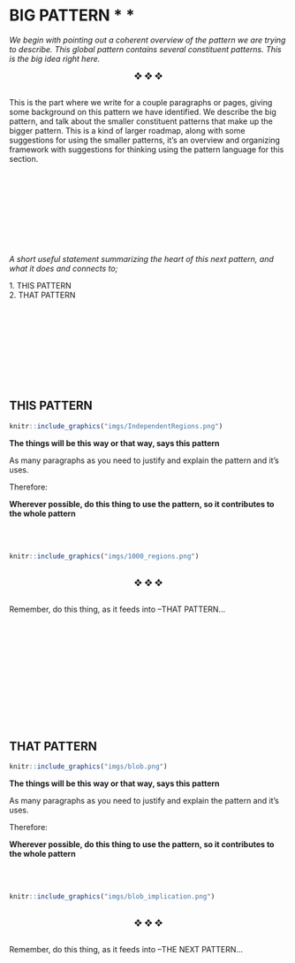 <!--Chapter name describing over big pattern-->
# BIG PATTERN \* \* {-}

<!--Opening abstract of general pattern-->
*We begin with pointing out a coherent overview of the pattern we are trying to describe. This global pattern contains several constituent patterns. This is the big idea right here.*


<center>
&#10070; &#10070; &#10070;
<br><br></center>

<!--Extended description of this family of patterns-->
This is the part where we write for a couple paragraphs or pages, giving some background on this pattern we have identified. We describe the big pattern, and talk about the smaller constituent patterns that make up the bigger pattern. This is a kind of larger roadmap, along with some suggestions for using the smaller patterns, it's an overview and organizing framework with suggestions for thinking using the pattern language for this section.

<!-- line breaks for white space -->
<br><br><br><br><br><br><br><br>

<!---------END BIG PATTERN OVERVIEW-------------->




<!----BEGIN SUB PATTERN SECTION-->

<!---------BEGIN SUB PATTERN-------------->


<!-- Useful statement about the sub pattern -->
*A short useful statement summarizing the heart of this next pattern, and what it does and connects to;*

<!-- List of next patterns in sub-pattern section -->
<div class="suggest"><p>
1\. THIS PATTERN  <br>
2\. THAT PATTERN  <br>
</p></div>

<!-- line breaks for white space -->
<br><br><br><br><br><br><br><br>

<!-- Individual Pattern heading -->
## THIS PATTERN {-}

<!-- nice picture for pattern -->
```r
knitr::include_graphics("imgs/IndependentRegions.png")
```

<!-- Short statement of pattern -->
**The things will be this way or that way, says this pattern**

<!-- Justification of pattern -->

As many paragraphs as you need to justify and explain the pattern and it's uses.

<!-- Implication for use of pattern -->
Therefore:

**Wherever possible, do this thing to use the pattern, so it contributes to the whole pattern**

<br><br>

<!-- Implication for use of picture -->
```r
knitr::include_graphics("imgs/1000_regions.png")
```

<!-- Three diamonds and spacing -->
<br><center>
&#10070; &#10070; &#10070;
<br><br></center>

<!-- reiterate usage statement with connection to next pattern -->
Remember, do this thing, as it feeds into --THAT PATTERN...

<br><br>

<!---------END SUB PATTERN-------------->





<!---------BEGIN SUB PATTERN-------------->

<!-- line breaks for white space -->
<br><br><br><br><br><br><br><br>


<!-- Individual Pattern heading -->
## THAT PATTERN  {-}

<!-- nice picture for pattern -->
```r
knitr::include_graphics("imgs/blob.png")
```

<!-- Short statement of pattern -->
**The things will be this way or that way, says this pattern**

<!-- Justification of pattern -->

As many paragraphs as you need to justify and explain the pattern and it's uses.

<!-- Implication for use of pattern -->
Therefore:

**Wherever possible, do this thing to use the pattern, so it contributes to the whole pattern**

<br><br>

<!-- Implication for use of picture -->
```r
knitr::include_graphics("imgs/blob_implication.png")
```

<!-- Three diamonds and spacing -->
<br><center>
&#10070; &#10070; &#10070;
<br><br></center>

<!-- reiterate usage statement with connection to next pattern -->
Remember, do this thing, as it feeds into --THE NEXT PATTERN...

<br><br>

<!---------END SUB PATTERN-------------->

<!----END SUB PATTERN SECTION-->


